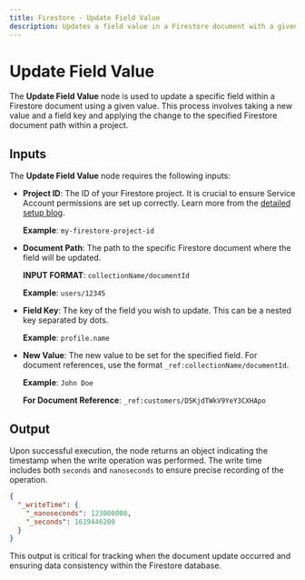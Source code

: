 ```yaml
---
title: Firestore - Update Field Value
description: Updates a field value in a Firestore document with a given object.
---
```



# Update Field Value
The **Update Field Value** node is used to update a specific field within a Firestore document using a given value. This process involves taking a new value and a field key and applying the change to the specified Firestore document path within a project.

<Node id="@buildship/update-firestore-field-value" version="1.2.0" />

## Inputs
The **Update Field Value** node requires the following inputs:

- **Project ID**: The ID of your Firestore project. It is crucial to ensure Service Account permissions are set up correctly. Learn more from the [detailed setup blog](https://docs.buildship.com/tutorials/firebase-project).

  **Example**: `my-firestore-project-id`
  
- **Document Path**: The path to the specific Firestore document where the field will be updated. 

  **INPUT FORMAT**: `collectionName/documentId`
  
  **Example**: `users/12345`
  
- **Field Key**: The key of the field you wish to update. This can be a nested key separated by dots.

  **Example**: `profile.name`
  
- **New Value**: The new value to be set for the specified field. For document references, use the format `_ref:collectionName/documentId`.

  **Example**: `John Doe`
  
  **For Document Reference**: `_ref:customers/D5KjdTWkV9YeY3CXHApo`

## Output
Upon successful execution, the node returns an object indicating the timestamp when the write operation was performed. The write time includes both `seconds` and `nanoseconds` to ensure precise recording of the operation.

```json
{
  "_writeTime": {
    "_nanoseconds": 123000000,
    "_seconds": 1619446200
  }
}
```

This output is critical for tracking when the document update occurred and ensuring data consistency within the Firestore database.